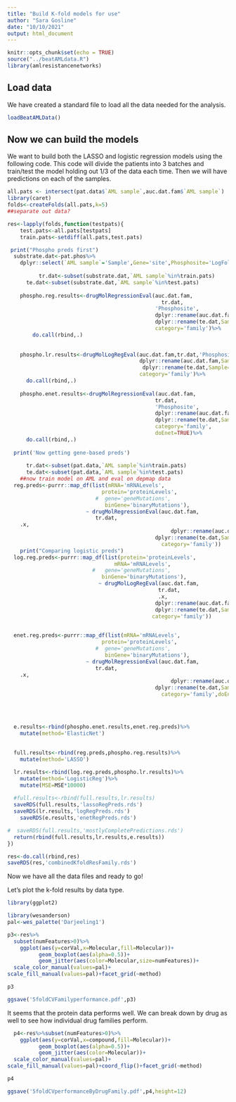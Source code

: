 ```yaml
---
title: "Build K-fold models for use"
author: "Sara Gosline"
date: "10/10/2021"
output: html_document
---
```


```r
knitr::opts_chunk$set(echo = TRUE)
source("../beatAMLdata.R")
library(amlresistancenetworks)
```

## Load data
We have created a standard file to load all the data needed for the analysis.

```r
loadBeatAMLData()
```

## Now we can build the models

We want to build both the LASSO and logistic regression models using the following code. This code will divide the patients into 3 batches and train/test the model holding out 1/3 of the data each time. Then we will have predictions on each of the samples. 

```r

all.pats <- intersect(pat.data$`AML sample`,auc.dat.fam$`AML sample`)
library(caret)
folds<-createFolds(all.pats,k=5)
##separate out data?

res<-lapply(folds,function(testpats){
    test.pats<-all.pats[testpats]
    train.pats<-setdiff(all.pats,test.pats)

 print("Phospho preds first")
  substrate.dat<-pat.phos%>%
    dplyr::select(`AML sample`='Sample',Gene='site',Phosphosite='LogFoldChange')
  
          tr.dat<-subset(substrate.dat,`AML sample`%in%train.pats)
      te.dat<-subset(substrate.dat,`AML sample`%in%test.pats)
      
    phospho.reg.results<-drugMolRegressionEval(auc.dat.fam,
                                                 tr.dat,
                                               'Phosphosite',
                                               dplyr::rename(auc.dat.fam,Sample='AML sample'),
                                               dplyr::rename(te.dat,Sample='AML sample'),
                                               category='family')%>%
        do.call(rbind,.)
      
    
    phospho.lr.results<-drugMolLogRegEval(auc.dat.fam,tr.dat,'Phosphosite',
                                          dplyr::rename(auc.dat.fam,Sample='AML sample'),
                                           dplyr::rename(te.dat,Sample='AML sample'),
                                          category='family')%>%
      do.call(rbind,.)
  
    phospho.enet.results<-drugMolRegressionEval(auc.dat.fam,
                                               tr.dat,
                                               'Phosphosite',
                                               dplyr::rename(auc.dat.fam,Sample='AML sample'),
                                               dplyr::rename(te.dat,Sample='AML sample'),
                                               category='family',
                                               doEnet=TRUE)%>%
      do.call(rbind,.)
    
  print('Now getting gene-based preds')
  
      tr.dat<-subset(pat.data,`AML sample`%in%train.pats)
      te.dat<-subset(pat.data,`AML sample`%in%test.pats)
    ##now train model on AML and eval on depmap data
  reg.preds<-purrr::map_df(list(mRNA='mRNALevels',
                              protein='proteinLevels',
                            #  gene='geneMutations',
                               binGene='binaryMutations'),
                         ~ drugMolRegressionEval(auc.dat.fam,
                            tr.dat,
    .x,
                                                    dplyr::rename(auc.dat.fam,Sample='AML sample'),
                                               dplyr::rename(te.dat,Sample='AML sample'),
                                                 category='family'))
    print("Comparing logistic preds")
  log.reg.preds<-purrr::map_df(list(protein='proteinLevels',
                                  mRNA='mRNALevels',
                           #   gene='geneMutations',
                              binGene='binaryMutations'),
                             ~ drugMolLogRegEval(auc.dat.fam,
                                                tr.dat,
                                                .x,
                                               dplyr::rename(auc.dat.fam,Sample='AML sample'),
                                               dplyr::rename(te.dat,Sample='AML sample'),
                                              category='family'))

 
  enet.reg.preds<-purrr::map_df(list(mRNA='mRNALevels',
                              protein='proteinLevels',
                            #  gene='geneMutations',
                               binGene='binaryMutations'),
                         ~ drugMolRegressionEval(auc.dat.fam,
                            tr.dat,
    .x,
                                                    dplyr::rename(auc.dat.fam,Sample='AML sample'),
                                               dplyr::rename(te.dat,Sample='AML sample'),
                                                 category='family',doEnet=TRUE))
  
  

  
  e.results<-rbind(phospho.enet.results,enet.reg.preds)%>%
    mutate(method='ElasticNet')
 
   
  full.results<-rbind(reg.preds,phospho.reg.results)%>%
    mutate(method='LASSO')

  lr.results<-rbind(log.reg.preds,phospho.lr.results)%>%
    mutate(method='LogisticReg')%>%
    mutate(MSE=MSE*10000)
  
  #full.results<-rbind(full.results,lr.results)
  saveRDS(full.results,'lassoRegPreds.rds')
  saveRDS(lr.results,'logRegPreds.rds')
    saveRDS(e.results,'enetRegPreds.rds')

#  saveRDS(full.results,'mostlyCompletePredictions.rds')
  return(rbind(full.results,lr.results,e.results))
})

res<-do.call(rbind,res)
saveRDS(res,'combinedKfoldResFamily.rds')
```

Now we have all the data files and ready to go!

Let's plot the k-fold results by data type. 
```r
library(ggplot2)

library(wesanderson)
pal<-wes_palette('Darjeeling1')

p3<-res%>%
  subset(numFeatures>0)%>%
    ggplot(aes(y=corVal,x=Molecular,fill=Molecular))+
          geom_boxplot(aes(alpha=0.5))+
          geom_jitter(aes(color=Molecular,size=numFeatures))+
  scale_color_manual(values=pal)+
scale_fill_manual(values=pal)+facet_grid(~method)

p3

ggsave('5foldCVFamilyperformance.pdf',p3)

```

It seems that the protein data performs well. We can break down by drug as well to see how individual drug families perform.

```r

  p4<-res%>%subset(numFeatures>0)%>%
    ggplot(aes(y=corVal,x=compound,fill=Molecular))+
          geom_boxplot(aes(alpha=0.5))+
          geom_jitter(aes(color=Molecular))+
  scale_color_manual(values=pal)+
scale_fill_manual(values=pal)+coord_flip()+facet_grid(~method)

p4

ggsave('5foldCVperformanceByDrugFamily.pdf',p4,height=12)
```